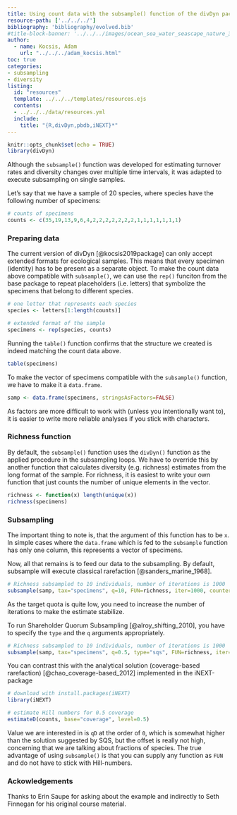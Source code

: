 ```yaml
---
title: Using count data with the subsample() function of the divDyn package.
resource-path: ['../../../']
bibliography: 'bibliography/evolved.bib'
#title-block-banner: '../../../images/ocean_sea_water_seascape_nature_3840x2160.jpg' 
author:
  - name: Kocsis, Adam 
    url: "../../../adam_kocsis.html" 
toc: true
categories: 
- subsampling
- diversity
listing:
  id: "resources"
  template: ../../../templates/resources.ejs
  contents: 
  - ../../../data/resources.yml
  include:
    title: "{R,divDyn,pbdb,iNEXT}*" 
---
```


::: {#resources}
:::

```r
knitr::opts_chunk$set(echo = TRUE)
library(divDyn)
```

Although the ``subsample()`` function was developed for estimating turnover rates and diversity changes over multiple time intervals, it was adapted to execute subsampling on single samples.


Let's say that we have a sample of 20 species, where species have the following number of specimens:

```r
# counts of specimens
counts <- c(35,19,13,9,6,4,2,2,2,2,2,2,2,1,1,1,1,1,1,1)
```

### Preparing data

The current version of divDyn [@kocsis2019package] can only accept extended formats for ecological samples. This means that every specimen (identity) has to be present as a separate object. To make the count data above compatible with ``subsample()``, we can use the ``rep()`` funciton from the base package to repeat placeholders (i.e. letters) that symbolize the specimens that belong to different species. 

```r
# one letter that represents each species
species <- letters[1:length(counts)]

# extended format of the sample
specimens <- rep(species, counts)
```

Running the ``table()`` function confirms that the structure we created is indeed matching the count data above. 

```r
table(specimens)
```

To make the vector of specimens compatible with the ``subsample()`` function, we have to make it a ``data.frame``.

```r
samp <- data.frame(specimens, stringsAsFactors=FALSE)
```

As factors are more difficult to work with (unless you intentionally want to), it is easier to write more reliable analyses if you stick with characters.

### Richness function

By default, the ``subsample()`` function uses the ``divDyn()`` function as the applied procedure in the subsampling loops. We have to override this by another function that calculates diversity (e.g. richness) estimates from the long format of the sample. For richness, it is easiest to write your own function that just counts the number of unique elements in the vector.

```r
richness <- function(x) length(unique(x))
richness(specimens)
```

### Subsampling

The important thing to note is, that the argument of this function has to be ``x``. In simple cases where the ``data.frame`` which is fed to the ``subsample`` function has only one column, this represents a vector of specimens.

Now, all that remains is to feed our data to the subsampling. By default, subsample will execute classical rarefaction [@sanders_marine_1968]. 

```r
# Richness subsampled to 10 individuals, number of iterations is 1000
subsample(samp, tax="specimens", q=10, FUN=richness, iter=1000, counter=F)
```

As the target quota is quite low, you need to increase the number of iterations to make the estimate stabilize.

To run Shareholder Quorum Subsampling [@alroy_shifting_2010], you have to specify the ``type`` and the ``q`` arguments appropriately.

```r
# Richness subsampled to 10 individuals, number of iterations is 1000
subsample(samp, tax="specimens", q=0.5, type="sqs", FUN=richness, iter=1000, counter=F)
```

You can contrast this with the analytical solution (coverage-based rarefaction) [@chao_coverage-based_2012]  implemented in the iNEXT-package

```r
# download with install.packages(iNEXT)
library(iNEXT)

# estimate Hill numbers for 0.5 coverage
estimateD(counts, base="coverage", level=0.5)
```

Value we are interested in is ``qD`` at the order of ``0``, which is somewhat higher than the solution suggested by SQS, but the offset is really not high, concerning that we are talking about fractions of species. The true advantage of using ``subsample()`` is that you can supply any function as ``FUN`` and do not have to stick with Hill-numbers.

### Ackowledgements

Thanks to Erin Saupe for asking about the example and indirectly to Seth Finnegan for his original course material.


